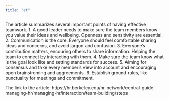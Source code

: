 ```yaml
---
title: "et"
---
```


The article summarizes several important points of having effective teamwork.
1. A good leader needs to make sure the team members know you value their ideas and wellbeing. Openness and sensitivity are essential.
2. Communication is the core. Everyone should feel comfortable sharing ideas and concerns, and avoid jargon and confusion. 
3. Everyone's contribution matters, encouring others to share information. Helping the team to connect by interacting with them.
4. Make sure the team know what is the goal look like and setting standards for success. 
5. Aiming for consensus and take every member's view into account and encouraging open brainstroming and aggreements.
6. Establish ground rules, like punctuality for meetings and commitment. 

The link to the article: https://hr.berkeley.edu/hr-network/central-guide-managing-hr/managing-hr/interaction/team-building/steps
